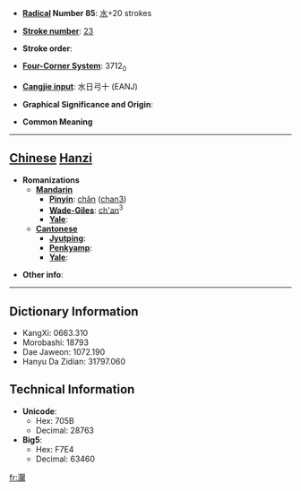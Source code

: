 * '''[[Wiktionary:Chinese radical index| Radical]] Number 85''': [[Wiktionary:Chinese radical index 水|水]]+20 strokes

* '''[[Wiktionary:Chinese total strokes index|Stroke number]]''': [[Wiktionary:Chinese total strokes index 23|23]]

* '''Stroke order''': 

* '''[[Wiktionary:Chinese four corner index|Four-Corner System]]''': 3712<sub>0</sub>

* '''[[Wiktionary:Chinese Cangjie index|Cangjie input]]''': 水日弓十 (EANJ)

* '''Graphical Significance and Origin''': 

* '''Common Meaning'''

----

== [[Chinese]] [[Hanzi]] ==

* '''Romanizations'''
** '''[[Mandarin]]'''
*** '''[[Pinyin]]''': [[chǎn]] ([[chan3]])
*** '''[[Wade-Giles]]''': [[ch'an]]<sup>3</sup>
*** '''[[Yale]]''': 
** '''[[Cantonese]]'''
*** '''[[Jyutping]]''':
*** '''[[Penkyamp]]''': 
*** '''[[Yale]]''': 

* '''Other info''': 

----

== Dictionary Information ==

* KangXi: 0663.310
* Morobashi: 18793
* Dae Jaweon: 1072.190
* Hanyu Da Zidian: 31797.060

== Technical Information ==

* '''Unicode''':
** Hex: 705B
** Decimal: 28763
* '''Big5''':
** Hex: F7E4
** Decimal: 63460

[[fr:灛]]